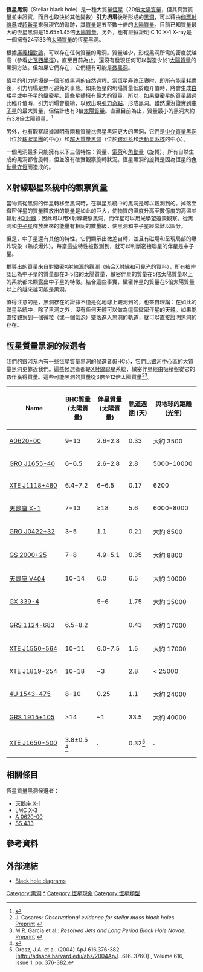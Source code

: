 {{noteTA
|G1=Astronomy
|G2=Physics
}}
'''恆星黑洞'''（Stellar black hole）是一種大質量[[恆星|恆星]]（20倍[[太陽質量|太陽質量]]，但其真實質量並未證實，而且也取決於其他變數）'''引力坍塌'''後所形成的[[黑洞|黑洞]]，可以藉由[[伽瑪射線暴|伽瑪射線暴]]或[[超新星|超新星]]來發現它的蹤跡，其[[質量|質量]]是五至數十倍的[[太陽質量|太陽質量]]。目前已知質量最大的恆星黑洞是15.65±1.45倍[[太陽質量|太陽質量]]。另外，也有証據證明IC 10 X-1 X-ray是一個擁有24至33倍[[太陽質量|太陽質量]]的恆星黑洞。

根據[[廣義相對論|廣義相對論]]，可以存在任何質量的黑洞。質量越少，形成黑洞所需的密度就越高（參看[[史瓦西半徑|史瓦西半徑]]）。直至目前為止，還沒有發現任何可以製造少於1[[太陽質量|太陽質量]]的黑洞方法。但如果它們存在，它們極有可能是[[微黑洞|微黑洞]]。

[[恆星|恆星]]的[[引力坍塌|引力坍塌]]是一個形成黑洞的自然過程。當恆星寿终正寝时，即所有能量耗盡後，引力坍塌是無可避免的事態。如果恆星的坍塌質量低於臨介值時，將會生成[[白矮星|白矮星]]或[[中子星|中子星]]的[[緻密星|緻密星]]。這些星體擁有最大的質量，所以，如果[[緻密星|緻密星]]的質量超過此臨介值時，引力坍塌會繼續，以致出現[[引力奇點|引力奇點]]，形成黑洞。雖然還沒證實到[[中子星|中子星]]的最大質量，但估計也有3倍[[太陽質量|太陽質量]]。直至目前為止，質量最小的黑洞大約有3.8倍[[太陽質量|太陽質量]]。<ref>{{cite web |url=http://www.nasa.gov/centers/goddard/news/topstory/2008/smallest_blackhole.html |title=NASA Scientists Identify Smallest Known Black Hole |date=2008-04-01 |access-date=2008-10-12 |archive-date=2016-03-04 |archive-url=https://web.archive.org/web/20160304031505/http://www.nasa.gov/centers/goddard/news/topstory/2008/smallest_blackhole.html |dead-url=no }}</ref>

另外，也有觀察証據證明有兩種質量比恆星黑洞更大的黑洞，它們是[[中介質量黑洞|中介質量黑洞]]（位於[[球狀星團|球狀星團]]的中心）和[[超大質量黑洞|超大質量黑洞]]（位於[[銀河系|銀河系]]和[[活動星系核|活動星系核]]的中心）。

一個黑洞最多只能擁有以下三個特性：質量、[[電荷|電荷]]和[[角動量|角動量]]（旋轉）。所有自然生成的黑洞都會旋轉，但並沒有確實觀察旋轉狀況。恆星黑洞的旋轉是因為恆星的[[角動量守恆|角動量守恆]]而造成的。

==X射線聯星系統中的觀察質量==
{{seealso|X射線天文學}}
當物質從黑洞的伴星轉移至黑洞時，在聯星系統中的黑洞是可以觀測到的。掉落至緻密伴星的質量釋放出的能量是如此的巨大，使物質的溫度升高至數億度的高溫並輻射出[[X射線|X射線]]；因此可以用X射線觀察黑洞，而伴星可以用光學望遠鏡觀察。從黑洞和[[中子星|中子星]]釋放出來的能量有相同的數量級，使黑洞和中子星經常難以區分。

但是，中子星還有其他的特性。它們顯示出微差自轉，並且有磁場和呈現局部的爆炸現象（熱核爆炸）。每當這些特性被觀測到，就可以判斷密接聯星的伴星是中子星。

推導出的質量來自對緻密X射線源的觀測（結合X射線和可見光的資料），所有被辨認出為中子星的質量都在3-5倍的太陽質量，緻密伴星的質量在5倍太陽質量以上的系統都未顯露出中子星的特徵。結合這些事實，緻密伴星的質量在5倍太陽質量以上的越來越可能是黑洞。

值得注意的是，黑洞存在的證據不僅是從地球上觀測到的，也來自理論：在如此的聯星系統中，除了黑洞之外，沒有任何天體可以做為這個緻密伴星的天體。如果能直接觀察到一個微粒（或一個氣泡）墜落進入黑洞的軌道，就可以直接證明黑洞的存在。

== 恆星質量黑洞的候選者 ==
我們的銀河系內有一些[[黑洞|恆星質量黑洞的候選者]](BHCs)，它們比[[人馬座A|銀河中心]]區的大質量黑洞更靠近我們。這些候選者都是[[X射線聯星|X射線聯星]]系統，緻密伴星經由吸積盤從它的夥伴獲得質量。這些可能黑洞的質量從3倍至12倍太陽質量<ref>J. Casares: ''Observational evidence for stellar mass black holes.'' [http://arxiv.org/abs/astro-ph/0612312 Preprint] {{Wayback|url=http://arxiv.org/abs/astro-ph/0612312 |date=20151105184600 }}</ref><ref>M.R. Garcia et al.: ''Resolved Jets and Long Period Black Hole Novae.'' [http://arxiv.org/abs/astro-ph/0302230 Preprint] {{Wayback|url=http://arxiv.org/abs/astro-ph/0302230 |date=20151105184600 }}</ref>。

{| border="1" cellspacing="0" cellpadding="10" class="wikitable"
!          Name           ||[[黑洞|BHC]]質量([[太陽質量|太陽質量]])||伴星質量([[太陽質量|太陽質量]])|| [[軌道週期|軌道週期]] (天)|| 與地球的距離([[光年|光年]])
|-
|[[A0620-00|A0620-00]] || 9−13 || 2.6−2.8 || 0.33 || 大約 3500
|-
|[[GRO_J1655-40|GRO J1655-40]] || 6−6.5 || 2.6−2.8 || 2.8 || 5000−10000
|-
|[[XTE_J1118+480|XTE J1118+480]] || 6.4−7.2 || 6−6.5 || 0.17 || 6200
|-
|[[天鵝座_X-1|天鵝座 X-1]] || 7−13 || ≥18 || 5.6 || 6000−8000
|-
|[[GRO_J0422+32|GRO J0422+32]] || 3−5 || 1.1 || 0.21 || 大約 8500
|-
|[[GS_2000+25|GS 2000+25]] || 7−8 || 4.9−5.1 || 0.35 || 大約 8800
|-
|[[天鵝座_V404|天鵝座 V404]] || 10−14 || 6.0 || 6.5 || 大約 10000
|-
|[[GX_339-4|GX 339-4]] || || 5−6 || 1.75 || 大約 15000
|-
|[[GRS_1124-683|GRS 1124-683]] || 6.5−8.2 || || 0.43 || 大約 17000
|-
|[[XTE_J1550-564|XTE J1550-564]] || 10−11 || 6.0−7.5 || 1.5 || 大約 17000
|-
|[[XTE_J1819-254|XTE J1819-254]] || 10−18 || ~3 || 2.8 || < 25000
|-
|[[4U_1543-475|4U 1543-475]] || 8−10 || 0.25 || 1.1 || 大約 24000
|-
|[[GRS_1915+105|GRS 1915+105]] || >14|| ~1 || 33.5 || 大約 40000
|-
|[[XTE_J1650-500|XTE J1650-500]] || 3.8±0.5 <ref>{{Cite web |url=http://www.infoniac.com/science/scientists-discovered-the-smallest-black-hole.html |title=Scientists Discovered the Smallest Black Hole |access-date=2008-11-18 |archive-date=2020-11-26 |archive-url=https://web.archive.org/web/20201126094744/http://www.infoniac.com/science/scientists-discovered-the-smallest-black-hole.html |dead-url=no }}</ref>|| . || 0.32<ref>Orosz, J.A. et al. (2004) ApJ 616,376-382.[http://adsabs.harvard.edu/abs/2004ApJ...616..376O] {{Wayback|url=http://adsabs.harvard.edu/abs/2004ApJ...616..376O |date=20191017205916 }}, Volume 616, Issue 1, pp. 376-382.</ref> || .
|}

== 相關條目 ==
恆星質量黑洞候選者：
*[[天鵝座_X-1|天鵝座 X-1]]
*[[LMC_X-3|LMC X-3]]
*[[A_0620-00|A 0620-00]]
*[[SS_433|SS 433]]

==參考資料==
<div class="references-small">
<references />
</div>

==外部連結==
* [http://mintaka.sdsu.edu/faculty/orosz/web/ Black hole diagrams] {{Wayback|url=http://mintaka.sdsu.edu/faculty/orosz/web/ |date=20021028112105 }}

{{黑洞}}
{{中子星}}

[[Category:黑洞|Category:黑洞]]
[[Category:恆星黑洞|*]]
[[Category:恆星現象|Category:恆星現象]]
[[Category:恆星類型|Category:恆星類型]]